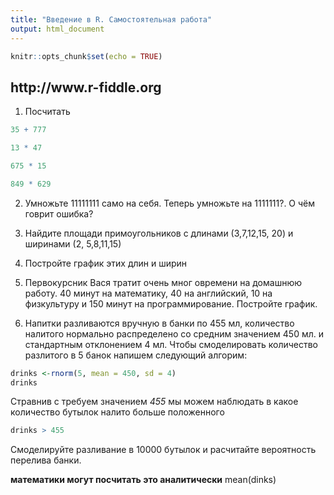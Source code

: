 ---
title: "Введение в R. Самостоятельная работа"
output: html_document
---

```{r setup, include=FALSE}
knitr::opts_chunk$set(echo = TRUE)
```

## http://www.r-fiddle.org
1. Посчитать
```{r, include=FALSE, echo=TRUE}
35 + 777

13 * 47

675 * 15

849 * 629

```

2. Умножьте 11111111 само на себя. Теперь умножьте на 1111111?. О чём говрит ошибка?

3. Найдите площади примоугольников с длинами (3,7,12,15, 20) и ширинами (2,
5,8,11,15)

4. Постройте график этих длин и ширин
5. Первокурсник Вася тратит очень мног овремени на домашнюю работу. 40 минут на математику, 40 на английский, 10 на физкультуру и 150 минут на программирование. Постройте график.
6. Напитки разливаются вручную в банки по 455 мл, количество налитого нормально распределено со средним значением 450 мл. и стандартным отклонением 4 мл.
Чтобы смоделировать количество разлитого в 5 банок напишем следующий алгорим:
```{r}
drinks <-rnorm(5, mean = 450, sd = 4)
drinks
```
Стравнив с требуем значением *455* мы можем наблюдать в какое количество бутылок налито больше положенного
```{r}
drinks > 455
```
Смоделируйте разливание в 10000 бутылок и расчитайте вероятность перелива банки.

**математики могут посчитать это аналитически**
mean(dinks)
